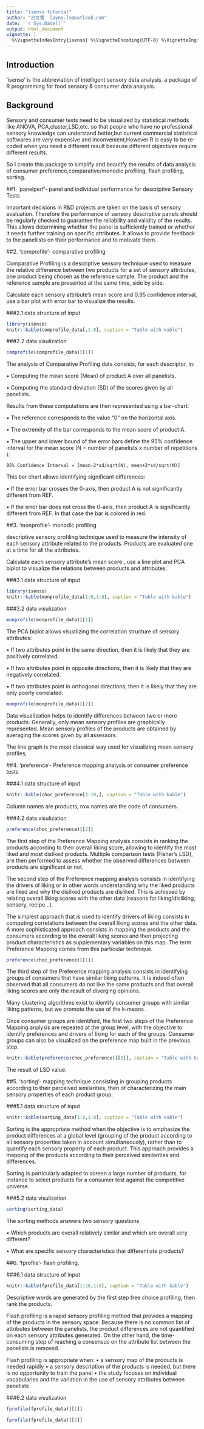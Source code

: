 ```yaml
---
title: "isenso tutorial"
author: "吕文雷  layne.lv@outlook.com"
date: '`r Sys.Date()`'
output: html_document
vignette: |
  %\VignetteIndexEntry{isenso} %\VignetteEncoding{UTF-8} %\VignetteEngine{knitr::rmarkdown}
---
```

## Introduction

'isenso' is the abbreviation of intelligent sensory data analysis, a package of R programming for food sensory & consumer data analysis.

## Background

Sensory and consumer tests need to be visualized by statistical methods like ANOVA, PCA,cluster,LSD,etc. so that people who have no professional sensory knowledge can understand better,but current commercial statistical softwares are very expensive and inconvenient,However R is easy to be re-coded when you need a different result because different objectives require different results.

So I create this package to simplify and beautify the results of data analysis of consumer preference,comparative/monodic profiling, flash profiling, sorting.

##1. 'panelperf'- panel and individual performance for descriptive Sensory Tests

Important decisions in R&D projects are taken on the basis of sensory evaluation. Therefore the performance of sensory descriptive panels should be regularly checked to guarantee the reliability and validity of the results.
This allows determining whether the panel is sufficiently trained or whether it needs further training on specific attributes. It allows to provide feedback to the panellists on their performance and to motivate them.


##2. 'comprofile'- comparative profiling

   Comparative Profiling is a descriptive sensory technique used to measure the relative difference between two products for a set of sensory attributes, one product being chosen as the reference sample. The product and the reference sample are presented at the same time, side by side.

Calculate each sensory attribute's mean score and 0.95 confidence interval, use a bar plot with error bar to visualize the results.

###2.1 data structure of input
```r
library(isenso)
knitr::kable(comprofile_data[,1:8], caption = "Table with kable")
```

###2.2 data visulization
```r

comprofile(comprofile_data)[[1]]
```

The analysis of Comparative Profiling data consists, for each descriptor, in:

•	Computing the mean score (Mean) of product A over all panelists.

•	Computing the standard deviation (SD) of the scores given by all panelists.

Results from these computations are then represented using a bar-chart:
	
•	The reference corresponds to the value “0” on the horizontal axis.

•	The extremity of the bar corresponds to the mean score of product A.

•	The upper and lower bound of the error bars define the 95% confidence interval for the mean score (N = number of panelists x number of repetitions ):

	95% Confidence Interval = [mean-2*sd/sqrt(N), mean+2*sd/sqrt(N)]
	
This bar chart allows identifying significant differences:
	
•	If the error bar crosses the 0-axis, then product A is not significantly different from REF.

•	If the error bar does not cross the 0-axis, then product A is significantly different from REF. In that case the bar is colored in red.


##3. 'monprofile'- monodic profiling

descriptive sensory profiling technique used to measure the intensity of each sensory attribute related to the products. Products are evaluated one at a time for all the attributes.

Calculate each sensory attribute's mean score , use a line plot and PCA biplot to visualize the relations between products and attributes.

###3.1 data structure of input

```r
library(isenso)
knitr::kable(monprofile_data[1:8,1:8], caption = "Table with kable")
```

###3.2 data visulization
```r

monprofile(monprofile_data)[[1]]
```

The PCA biplot allows visualizing the correlation structure of sensory attributes:

•	If two attributes point in the same direction, then it is likely that they are positively correlated.

•	If two attributes point in opposite directions, then it is likely that they are negatively correlated.

•	If two attributes point in orthogonal directions, then it is likely that they are only poorly correlated.


```r

monprofile(monprofile_data)[[2]]
```

Data visualization helps to identify differences between two or more products. Generally, only mean sensory profiles are graphically represented. Mean sensory profiles of the products are obtained by averaging the scores given by all assessors. 

The line graph is the  most classical way used for visualizing mean sensory profiles,

##4. 'preference'- Preference mapping analysis or consumer preference tests

###4.1 data structure of input

```r
knitr::kable(choc_preference[1:10,], caption = "Table with kable")
```

Column names are products, row names are the code of consumers.

###4.2 data visulization
```r

preference(choc_preference)[[2]]
```

The first step of the Preference Mapping analysis consists in ranking the products according to their overall liking score, allowing to identify the most liked and most disliked products. Multiple comparison tests (Fisher’s LSD), are then performed to assess whether the observed differences between products are significant or not. 

The second step of the Preference mapping analysis consists in identifying the drivers of liking or in other words understanding why the liked products are liked and why the disliked products are disliked. This is achieved by relating overall liking scores with the other data (reasons for liking/disliking, sensory, recipe…). 

The simplest approach that is used to identify drivers of liking consists in computing correlations between the overall liking scores and the other data. A more sophisticated approach consists in mapping the products and the consumers according to the overall liking scores and then projecting product characteristics as supplementary variables on this map. The term Preference Mapping comes from this particular technique.


```r

preference(choc_preference)[[1]]
```

The third step of the Preference mapping analysis consists in identifying groups of consumers that have similar liking patterns. It is indeed often observed that all consumers do not like the same products and that overall liking scores are only the result of diverging opinions. 

Many clustering algorithms exist to identify consumer groups with similar liking patterns, but we promote the use of the k-means . 

Once consumer groups are identified, the first two steps of the Preference Mapping analysis are repeated at the group level, with the objective to identify preferences and drivers of liking for each of the groups. Consumer groups can also be visualized on the preference map built in the previous step.



```r
knitr::kable(preference(choc_preference)[[3]], caption = "Table with kable")
```

The result of LSD value.

##5. 'sorting'- mapping technique consisting in grouping products according to their perceived similarities, then of characterizing the main sensory properties of each product group. 

###5.1 data structure of input

```r
knitr::kable(sorting_data[1:8,1:8], caption = "Table with kable")
```

Sorting is the appropriate method when the objective is to emphasize the product differences at a global level (grouping of the product according to all sensory properties taken in account simultaneously), rather than to quantify each sensory property of each product. This approach provides a mapping of the products according to their perceived similarities and differences.

Sorting is particularly adapted to screen a large number of products, for instance to select products for a consumer test against the competitive universe.

###5.2 data visulization
```r

sorting(sorting_data)
```

The sorting methods answers two sensory questions

•	Which products are overall relatively similar and which are overall very different?

•	What are specific sensory characteristics that differentiate products?

##6. 'fprofile'- flash profiling. 

###6.1 data structure of input

```r
knitr::kable(fprofile_data[1:20,1:8], caption = "Table with kable")
```

Descriptive words are generated by the first step free choice profiling, then rank the products.

Flash profiling is a rapid sensory profiling method that provides a mapping of the products in the sensory space. Because there is no common list of attributes between the panelists, the product differences are not quantified on each sensory attributes generated. On the other hand, the time-consuming step of reaching a consensus on the attribute list between the panelists is removed. 

Flash profiling is appropriate when:
•	a sensory map of the products is needed rapidly
•	a sensory description of the products is needed, but there is no opportunity to train the panel
•	the study focuses on individual vocabularies and the variation in the use of sensory attributes between panelists


###6.2 data visulization
```r

fprofile(fprofile_data)[[1]]
```


```r

fprofile(fprofile_data)[[2]]
```



